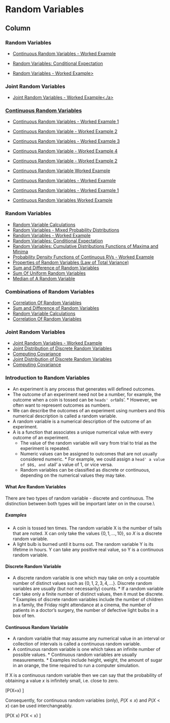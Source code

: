 Random Variables {data-navmenu="Random Variables"}
===========================================================

Column {.tabset}
-----------------------------------


### Random Variables

* <a href = "https://youtu.be/HRINuaUvGiY/"> Continuous Random Variables - Worked Example </a>
* <a href = "https://youtu.be/lxQEM8J8VrU/"> Random Variables: Conditional Expectation </a>

* <a href = "https://youtu.be/FdUo59EtA9Q/">Random Variables - Worked Example></a>

### Joint Random Variables 

* <a href = "https://youtu.be/jGzLUVFUgQ4/">Joint Random Variables - Worked Example<./a>


### Continuous Random Variables


* <a href = "https://youtu.be/LfJbK0jYh3M/"> Continuous Random Variables - Worked Example 1 </a>

* <a href = "https://youtu.be/QR4xS_WsCPA/"> Continuous Random Variable - Worked Example 2 </a>

* <a href = "https://youtu.be/N3oXRf2_Vmo/"> Continuous Random Variables - Worked Example 3</a>

* <a href = "https://youtu.be/rodfSPYXdh8/">Continuous Random Variable -  Worked Example 4 </a>



* <a href="https://youtu.be/QR4xS_WsCPA/">	Continuous Random Variable - Worked Example 2	</a>	
* <a href="https://youtu.be/rodfSPYXdh8/">	Continuous Random Variable Worked Example	</a>	
* <a href="https://youtu.be/HRINuaUvGiY/">	Continuous Random Variables -  Worked Example	</a>	
* <a href="https://youtu.be/LfJbK0jYh3M/">	Continuous Random Variables -  Worked Example 1	</a>	
* <a href="https://youtu.be/N3oXRf2_Vmo/">	Continuous Random Variables Worked Example	</a>	



### Random Variables


* <a href="https://youtu.be/BT67xUT8KGI/">	Random Variable Calculations	</a>	
* <a href="https://youtu.be/rJGWcfBD-EI/">	Random Variables - Mixed Probability Distributions	</a>	
* <a href="https://youtu.be/FdUo59EtA9Q/">	Random Variables - Worked Example	</a>	
* <a href="https://youtu.be/lxQEM8J8VrU/">	Random Variables: Conditional Expectation	</a>	
* <a href="https://youtu.be/aceFFyJCT4k/">	Random Variables: Cumulative Distributions Functions of Maxima and Minima	</a>	
* <a href="https://youtu.be/NGIUtX8OojA/">	Probability Density Functions of Continuous RVs - Worked Example	</a>	
* <a href="https://youtu.be/I-2iuiWwg8g/">	Properties of Random Variables (Law of Total Variance)	</a>	
* <a href="https://youtu.be/Rgi--7ScoUk/">	Sum and Difference of Random Variables	</a>	
* <a href="https://youtu.be/OBIUmaHGgfA/">	Sum Of Uniform Random Variables	</a>	
* <a href="https://youtu.be/nWEQlEqjLeQ/">	Median of A Random Variable	</a>	



### Combinations of Random Variables

* <a href = "https://youtu.be/UVukG1mRN_8/">Correlation Of Random Variables </a>
* <a href = "https://youtu.be/Rgi--7ScoUk/">Sum and Difference of Random Variables</a>
* <a href = "https://youtu.be/BT67xUT8KGI/">Random Variable Calculations</a>
* <a href = "https://youtu.be/UVukG1mRN_8/">Correlation Of Random Variables</a>


### Joint Random Variables

* <a href="https://www.youtube.com/embed/1yhu2Bmx7xw" >Joint Random Variables - Worked Example	</a>	
* <a href="https://www.youtube.com/embed/Xvq3RTCvd2g" >Joint Distribution of Discrete Random Variables</a>
* <a href="https://www.youtube.com/embed/8dLpooHUP4A" >Computing Covariance</a>
* <a href="https://www.youtube.com/embed/dgk5fJ3VjKI" >Joint Distribution of Discrete Random Variables</a>
* <a href="https://www.youtube.com/embed/ngIcXIrxEmU" >Computing Covariance </a>

### Introduction to Random Variables


*  An experiment is any process that generates will defined outcomes.
*  The outcome of an experiment need not be a number, for example, the outcome when a coin is tossed can be `heads' or `tails'. * 
	However, we often want to represent outcomes as numbers. 
*  We can describe the outcomes of an experiment using numbers and this numerical description is called a random variable.	
*  A random variable is a numerical description of the outcome of an experiment.
* 
	A \textbf{\emph{random variable}} is a function that associates a unique numerical value with every outcome of an experiment.
	*  The value of the random variable will vary from trial to trial as the experiment is repeated.
	*  Numeric values can be assigned to outcomes that are not usually considered numeric. *  For example, we could assign a `head' a value of $0$, and a `tail' a value of $1$, or vice versa.
	*  Random variables can be classified as discrete or continuous, depending on the numerical values they may take.

<p>

#### What Are Random Variables

There are two types of random variable - discrete and continuous. The distinction between both types will be important later on in the course.\\ \bigskip

<p>
<h5>Examples</h5>

*   A coin is tossed ten times. The random variable X is the number of tails that are noted.
X can only take the values $\{0, 1, ..., 10\}$, so $X$ is a discrete random variable.
*   A light bulb is burned until it burns out. The random variable Y is its lifetime in hours.
Y can take any positive real value, so Y is a continuous random variable.

#### Discrete Random Variable

*   A discrete random variable is one which may take on only a countable number of distinct values such as $\{0, 1, 2, 3, 4, ... \}$.\item  Discrete random variables are usually (but not necessarily) counts. *   If a random variable can take only a finite number of distinct values, then it must be discrete. *   Examples of discrete random variables include the number of children in a family, the Friday night attendance at a cinema, the number of patients in a doctor's surgery, the number of defective light bulbs in a box of ten.


<p>


#### Continuous Random Variable
 
*  A random variable that may assume any numerical value in an interval or collection of intervals is called a continuous random variable.
* 
A continuous random variable is one which takes an infinite number of possible values. *  Continuous random variables are usually measurements. *  Examples include height, weight, the amount of sugar in an orange, the time required to run a computer simulation. 


If X is a continuous random variable then we can say that the probability of obtaining a \textbf{precise} value $x$ is infinitely small, i.e. close to zero.

\[P(X=x) \approx 0 \]

Consequently, for continuous random variables (only),  $P(X \leq x)$ and $P(X < x)$ can be used interchangeably.

\[P(X \leq x) \approx P(X < x) \]


